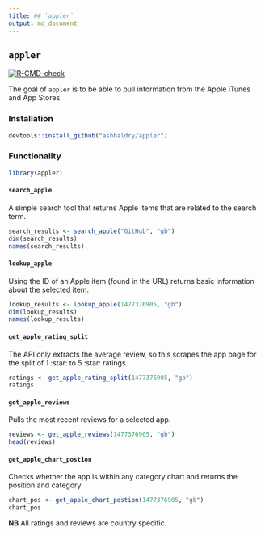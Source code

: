 ```yaml
---
title: ## `appler`
output: md_document
---
```


## `appler`

<!-- badges: start -->
[![R-CMD-check](https://github.com/ashbaldry/appler/workflows/R-CMD-check/badge.svg)](https://github.com/ashbaldry/appler/actions)
<!-- [![Codecov test coverage](https://codecov.io/gh/ashbaldry/appler/branch/main/graph/badge.svg)](https://codecov.io/gh/ashbaldry/appler?branch=main) -->
<!-- badges: end -->


The goal of `appler` is to be able to pull information from the Apple iTunes and App Stores.

### Installation

```r
devtools::install_github("ashbaldry/appler")
```

### Functionality

```r
library(appler)
```

#### `search_apple` 

A simple search tool that returns Apple items that are related to the search term.

```r
search_results <- search_apple("GitHub", "gb")
dim(search_results)
names(search_results)
```

#### `lookup_apple`

Using the ID of an Apple item (found in the URL) returns basic information about the selected item.

```r
lookup_results <- lookup_apple(1477376905, "gb")
dim(lookup_results)
names(lookup_results)
```

#### `get_apple_rating_split`

The API only extracts the average review, so this scrapes the app page for the split of 1 :star: to 5 :star: ratings.

```r
ratings <- get_apple_rating_split(1477376905, "gb")
ratings
```

#### `get_apple_reviews`

Pulls the most recent reviews for a selected app.

```r
reviews <- get_apple_reviews(1477376905, "gb")
head(reviews)
```

#### `get_apple_chart_postion`

Checks whether the app is within any category chart and returns the position and category

```r
chart_pos <- get_apple_chart_postion(1477376905, "gb")
chart_pos
```

__NB__ All ratings and reviews are country specific.
